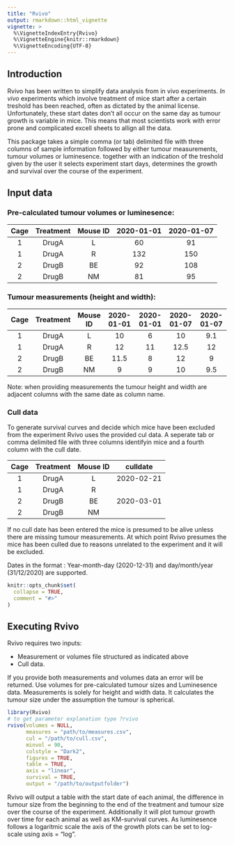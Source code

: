 ```yaml
---
title: "Rvivo"
output: rmarkdown::html_vignette
vignette: >
  %\VignetteIndexEntry{Rvivo}
  %\VignetteEngine{knitr::rmarkdown}
  %\VignetteEncoding{UTF-8}
---
```

## Introduction
Rvivo has been written to simplify data analysis from in vivo experiments.
*In vivo* experiments which involve treatment of mice start after a certain 
treshold has been reached, often as dictated by the animal license. Unfortunately,
these start dates don't all occur on the same day as tumour growth is variable
in mice. This means that most scientists work with error prone and complicated 
excell sheets to allign all the data.

This package takes a simple comma (or tab) delimited file with three columns of
sample information followed by either tumour measurements, tumour volumes or
luminesence. together with an indication of the treshold given by the user it 
selects experiment start days, determines the growth and survival over the course
of the experiment. 

## Input data
### Pre-calculated tumour volumes or luminesence:

| Cage  |Treatment | Mouse ID | 2020-01-01 | 2020-01-07 |
|:-----:|:--------:|:--------:|:----------:|:----------:|
|   1   |  DrugA   |    L     |    60      |     91     |
|   1   |  DrugA   |    R     |   132      |     150    |
|   2   |  DrugB   |    BE    |    92      |     108    |
|   2   |  DrugB   |    NM    |    81      |     95     |

### Tumour measurements (height and width):

| Cage  |Treatment | Mouse ID | 2020-01-01 | 2020-01-01 | 2020-01-07 | 2020-01-07 |
|:-----:|:--------:|:--------:|:----------:|:----------:|:----------:|:----------:|
|   1   |  DrugA   |    L     |    10      |     6      |    10      |     9.1    |
|   1   |  DrugA   |    R     |    12      |     11     |    12.5    |     12     |
|   2   |  DrugB   |    BE    |    11.5    |     8      |    12      |     9      |
|   2   |  DrugB   |    NM    |    9       |     9      |    10      |     9.5    |

Note: when providing measurements the tumour height and width are adjacent columns
with the same date as column name.

### Cull data
To generate survival curves and decide which mice have been excluded from the 
experiment Rvivo uses the provided cul data. A seperate tab or comma delimited file with
three columns identifyin mice and a fourth column with the cull date.

| Cage  |Treatment | Mouse ID | culldate    |
|:-----:|:--------:|:--------:|:-----------:|
|   1   |  DrugA   |    L     |  2020-02-21 |
|   1   |  DrugA   |    R     |             |
|   2   |  DrugB   |    BE    |  2020-03-01 |
|   2   |  DrugB   |    NM    |             |

If no cull date has been entered the mice is presumed to be alive unless
there are missing tumour measurements. At which point Rvivo presumes the mice
has been culled due to reasons unrelated to the experiment and it will be excluded.

Dates in the format : Year-month-day (2020-12-31) and day/month/year (31/12/2020) are supported.


```r
knitr::opts_chunk$set(
  collapse = TRUE,
  comment = "#>"
)
```
## Executing Rvivo
Rvivo requires two inputs: 

* Measurement or volumes file structured as indicated above
* Cull data.

If you provide both measurements and volumes data an error will be returned. 
Use volumes for pre-calculated tumour sizes and Luminesence data. Measurements is 
solely for height and width data. It calculates the tumour size under the assumption the tumour is spherical.

```r
library(Rvivo)
# to get parameter explanation type ?rvivo
rvivo(volumes = NULL,
      measures = "path/to/measures.csv",
      cul = "/path/to/cull.csv",
      minvol = 90,
      colstyle = "Dark2",
      figures = TRUE,
      table = TRUE,
      axis = "linear",
      survival = TRUE,
      output = "/path/to/outputfolder")
```

Rvivo will output a table with the start date of each animal, the difference in tumour size from the beginning to the end of the treatment and tumour size over the course of the experiment. Additionally it will plot tumour growth over time for each animal as well as KM-survival curves. As luminesence follows a logaritmic scale the axis of the growth plots can be set to log-scale using axis = "log".
